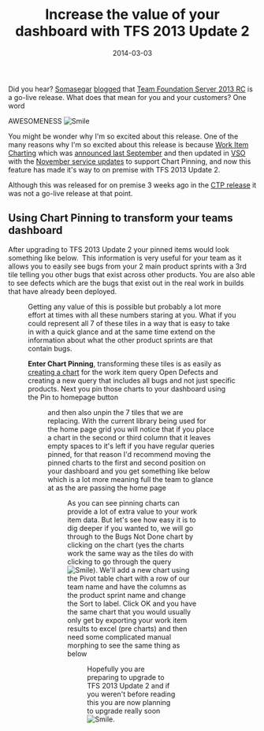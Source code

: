 ﻿---
title: 'Increase the value of your dashboard with TFS 2013 Update 2'
date: 2014-03-03
tags: ['VSTS / TFS', 'Pinned Items', 'TFS', 'Work Item Charting', 'TFS 2013']
draft: false
summary: 'Did you hear? Somasegarblogged that Team Foundation Server 2013 RC is a go-live release. What does that mean for you and your customers? One word'
---


Did you hear? [Somasegar](http://blogs.msdn.com/b/somasegar/) [blogged](http://blogs.msdn.com/b/somasegar/archive/2014/02/25/visual-studio-2013-update-2-ctp2.aspx) that [Team Foundation Server 2013 RC](http://go.microsoft.com/fwlink/?LinkId=390521) is a go-live release. What does that mean for you and your customers? One word
 
AWESOMENESS ![Smile](https://gordonbeeming.com/images/emoticons/smile.svg)
 
You might be wonder why I'm so excited about this release. One of the many reasons why I'm so excited about this release is because [Work Item Charting](http://channel9.msdn.com/Events/Visual-Studio/Launch-2013/AT107) which was [announced last September](http://blogs.msdn.com/b/bharry/archive/2013/09/09/team-foundation-service-update-sept-9.aspx) and then updated in [VSO](http://www.visualstudio.com/en-us/products/visual-studio-online-overview-vs.aspx) with the [November service updates](http://www.visualstudio.com/en-us/news/2013-nov-8-vso.aspx) to support Chart Pinning, and now this feature has made it's way to on premise with TFS 2013 Update 2. 
 
Although this was released for on premise 3 weeks ago in the [CTP release](http://blogs.msdn.com/b/bharry/archive/2014/02/05/vs-tfs-2013-2-update-2-ctp-released.aspx) it was not a go-live release at that point.
 
## Using Chart Pinning to transform your teams dashboard 
 
After upgrading to TFS 2013 Update 2 your pinned items would look something like below.  This information is very useful for your team as it allows you to easily see bugs from your 2 main product sprints with a 3rd tile telling you other bugs that exist across other products. You are also able to see defects which are the bugs that exist out in the real work in builds that have already been deployed. 
 
<Figure key="/images/d6575834332d41ba93068430d490363a.png" src="/images/d6575834332d41ba93068430d490363a.png" alt="image" width="0" height="0" caption="FILL THIS IN" />
 
Getting any value of this is possible but probably a lot more effort at times with all these numbers staring at you. What if you could represent all 7 of these tiles in a way that is easy to take in with a quick glance and at the same time extend on the information about what the other product sprints are that contain bugs.
 
**Enter Chart Pinning**, transforming these tiles is as easily as [creating a chart](http://channel9.msdn.com/Events/Visual-Studio/Launch-2013/AT107) for the work item query Open Defects and creating a new query that includes all bugs and not just specific products. Next you pin those charts to your dashboard using the Pin to homepage button
 
<Figure key="/images/fc7d57a89d794fadb1c41d67c0bf7b0b.png" src="/images/fc7d57a89d794fadb1c41d67c0bf7b0b.png" alt="image" width="0" height="0" caption="FILL THIS IN" />
 
and then also unpin the 7 tiles that we are replacing. With the current library being used for the home page grid you will notice that if you place a chart in the second or third column that it leaves empty spaces to it's left if you have regular queries pinned, for that reason I'd recommend moving the pinned charts to the first and second position on your dashboard and you get something like below which is a lot more meaning full the team to glance at as the are passing the home page
 
<Figure key="/images/4452e178ef7a47e9acb0f1164ec78ff6.png" src="/images/4452e178ef7a47e9acb0f1164ec78ff6.png" alt="image" width="0" height="0" caption="FILL THIS IN" />
 
As you can see pinning charts can provide a lot of extra value to your work item data. But let's see how easy it is to dig deeper if you wanted to, we will go through to the Bugs Not Done chart by clicking on the chart (yes the charts work the same way as the tiles do with clicking to go through the query ![Smile](https://gordonbeeming.com/images/emoticons/smile.svg)). We'll add a new chart using the Pivot table chart with a row of our team name and have the columns as the product sprint name and change the Sort to label. Click OK and you have the same chart that you would usually only get by exporting your work item results to excel (pre charts) and then need some complicated manual morphing to see the same thing as below
 
<Figure key="/images/af7d0d3b07d24ef79708129e65ff9fec.png" src="/images/af7d0d3b07d24ef79708129e65ff9fec.png" alt="image" width="0" height="0" caption="FILL THIS IN" />
 
Hopefully you are preparing to upgrade to TFS 2013 Update 2 and if you weren't before reading this you are now planning to upgrade really soon ![Smile](https://gordonbeeming.com/images/emoticons/smile.svg).


